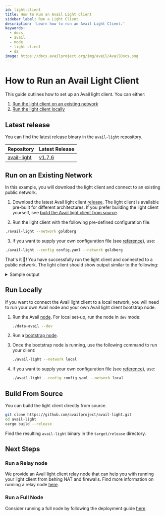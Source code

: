 ```yaml
---
id: light-client
title: How to Run an Avail Light Client
sidebar_label: Run a Light Client
description: 'Learn how to run an Avail Light Client.'
keywords:
  - docs
  - avail
  - node
  - light client
  - da
image: https://docs.availproject.org/img/avail/AvailDocs.png
---
```


# How to Run an Avail Light Client

This guide outlines how to set up an Avail light client. You can either:

1. [<ins>Run the light client on an existing network</ins>](#run-on-an-existing-network)
2. [<ins>Run the light client locally</ins>](#run-locally)

## Latest release

You can find the latest release binary in the `avail-light` repository.

| Repository                                                            | Latest Release                                                                       |
| --------------------------------------------------------------------- | ------------------------------------------------------------------------------------ |
| [<ins>avail-light</ins>](https://github.com/availproject/avail-light) | [<ins>v1.7.6</ins>](https://github.com/availproject/avail-light/releases/tag/v1.7.6) |

## Run on an Existing Network

In this example, you will download the light client and connect to an existing public network.

1. Download the latest Avail light client [<ins>release</ins>](https://github.com/availproject/avail-light/releases/). The light client is available pre-built for different architectures. If you prefer building the light client yourself, see [<ins>build the Avail light client from source</ins>](#build-from-source).

2.  Run the light client with the following pre-defined configuration file:

   ```bash
   ./avail-light --network goldberg
   ```

3.  If you want to supply your own configuration file (see [<ins>reference</ins>](https://github.com/availproject/avail-light#configuration-reference)), use:

   ```bash
   ./avail-light --config config.yaml --network goldberg
   ```

That's it 🎉! You have successfully run the light client and connected to a public network. The light client should show output similar to the following:
<br/>

<details className="border p-3 rounded-md bg-[#EFF6FF] border-[#] hover:!bg-[#EFF6FF]">
<summary> Sample output </summary>

The client output should look like this:

```shell
2023-06-04T02:56:31.871284Z  INFO avail_light::telemetry: Metrics server on http://0.0.0.0:9520/metrics
2023-06-04T02:56:31.884271Z  INFO avail_light::http: RPC running on http://127.0.0.1:7000
2023-06-04T02:56:31.884386Z  INFO avail_light::network: Local peer id: PeerId("12D3KooWQ77VEayXfSPWcj6ucAGcjZRTL8ANmtjsuULoyToGSBoo"). Public key: Ed25519(PublicKey(compressed): d44de4113b372855a655f1675325379705aa7a273698194e8e6814dab7791a).
2023-06-04T02:56:31.884605Z  INFO Server::run{addr=127.0.0.1:7000}: warp::server: listening on http://127.0.0.1:7000
2023-06-04T02:56:31.892181Z  INFO avail_light::network::event_loop: Local node is listening on "/ip4/127.0.0.1/udp/37000/quic-v1"
2023-06-04T02:56:31.892487Z  INFO avail_light: Bootstraping the DHT with bootstrap nodes...
2023-06-04T02:56:31.892487Z  INFO avail_light::network::event_loop: Local node is listening on "/ip4/192.168.1.146/udp/37000/quic-v1"
2023-06-04T02:56:31.892540Z  INFO avail_light::network::event_loop: Local node is listening on "/ip4/127.0.0.1/tcp/37000"
2023-06-04T02:56:31.892745Z  INFO avail_light::network::event_loop: Local node is listening on "/ip4/192.168.1.146/tcp/37000"
2023-06-04T02:56:42.220179Z  INFO avail_light::rpc: Connection established to the node: wss://goldberg.avail.tools:443/ws <v1.6.0-99b85257d6b/data-avail/9>
2023-06-04T02:56:42.444576Z  INFO avail_light::light_client: Starting light client...
2023-06-04T02:56:43.453935Z  INFO avail_light::subscriptions: Received finalized block header header.number=2074
2023-06-04T02:56:43.455236Z  INFO avail_light::light_client: Processing finalized block block_number=2074 block_delay=0
2023-06-04T02:56:43.456055Z  INFO avail_light::light_client: Random cells generated: 4 block_number=2074 cells_requested=4
2023-06-04T02:56:43.617885Z  INFO avail_light::light_client: Number of cells fetched from DHT: 0 block_number=2074 cells_from_dht=0
2023-06-04T02:56:43.820098Z  INFO avail_light::light_client: Number of cells fetched from RPC: 4 block_number=2074 cells_from_rpc=4
2023-06-04T02:56:43.889260Z  INFO avail_light::light_client: Completed 4 verification rounds in 	433.968ms block_number=2074
2023-06-04T02:56:43.889395Z  INFO avail_light::light_client: Confidence factor: 93.75 block_number=2074 confidence=93.75
2023-06-04T02:56:43.889495Z  INFO avail_light::light_client: Partition cells received. Time elapsed: 	0ns block_number=2074 partition_retrieve_time_elapsed=0.0 partition_cells_fetched=4
2023-06-04T02:56:44.050133Z  INFO avail_light::light_client: DHT PUT operation success rate: inf block_number=2074
2023-06-04T02:56:44.050211Z  INFO avail_light::light_client: 4 cells inserted into DHT. Time elapsed: 	160.697ms block_number=2074 partition_dht_insert_time_elapsed=0.160697
```

</details>

## Run Locally

If you want to connect the Avail light client to a local network, you will need to run your own Avail node and your own Avail light client bootstrap node.

1. Run the Avail [<ins>node</ins>](/docs/operate-a-node/run-a-full-node/full-node/0020-full-node-binaries). For local set-up, run the node in `dev` mode:

   ```bash
   ./data-avail --dev
   ```

2. Run a [<ins>bootstrap node</ins>](/docs/operate-a-node/run-a-full-node/0050-bootstrap-node).

3. Once the bootstrap node is running, use the following command to run your client:

   ```bash
   ./avail-light --network local
   ```

4. If you want to supply your own configuration file (see [<ins>reference</ins>](https://github.com/availproject/avail-light#configuration-reference)), use:
   ```bash
   ./avail-light --config config.yaml --network local
   ```

## Build From Source

You can build the light client directly from source.

```sh
git clone https://github.com/availproject/avail-light.git
cd avail-light
cargo build --release
```

Find the resulting `avail-light` binary in the `target/release` directory.

## Next Steps

### Run a Relay node

We provide an Avail light client relay node that can help you with running your light client from behing NAT and firewalls. Find more information on running a relay node [<ins>here</ins>](/docs/operate-a-node/run-a-full-node/0060-relay-node).

### Run a Full Node

Consider running a full node by following the deployment guide [<ins>here</ins>](/docs/operate-a-node/run-a-full-node/full-node/0020-full-node-binaries).
